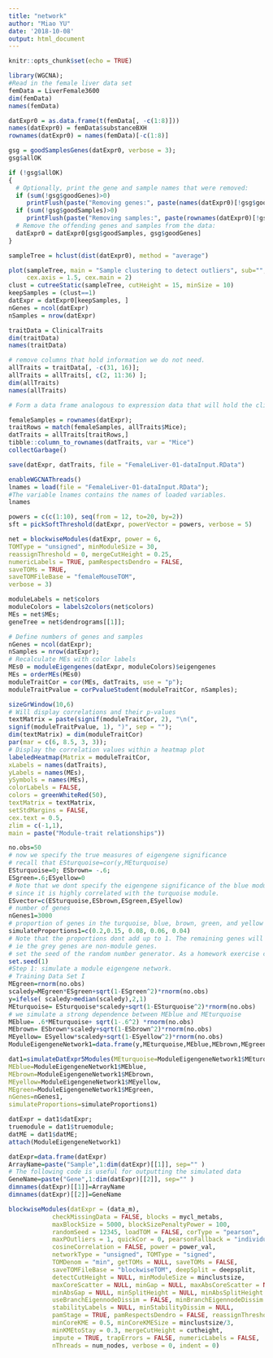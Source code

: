 ```yaml
---
title: "network"
author: "Miao YU"
date: '2018-10-08'
output: html_document
---
```


```r
knitr::opts_chunk$set(echo = TRUE)
```

```r
library(WGCNA);
#Read in the female liver data set
femData = LiverFemale3600
dim(femData)
names(femData)

datExpr0 = as.data.frame(t(femData[, -c(1:8)]))
names(datExpr0) = femData$substanceBXH
rownames(datExpr0) = names(femData)[-c(1:8)]

gsg = goodSamplesGenes(datExpr0, verbose = 3);
gsg$allOK

if (!gsg$allOK)
{
  # Optionally, print the gene and sample names that were removed:
  if (sum(!gsg$goodGenes)>0) 
     printFlush(paste("Removing genes:", paste(names(datExpr0)[!gsg$goodGenes], collapse = ", ")));
  if (sum(!gsg$goodSamples)>0) 
     printFlush(paste("Removing samples:", paste(rownames(datExpr0)[!gsg$goodSamples], collapse = ", ")));
  # Remove the offending genes and samples from the data:
  datExpr0 = datExpr0[gsg$goodSamples, gsg$goodGenes]
}

sampleTree = hclust(dist(datExpr0), method = "average")

plot(sampleTree, main = "Sample clustering to detect outliers", sub="", xlab="", cex.lab = 1.5, 
     cex.axis = 1.5, cex.main = 2)
clust = cutreeStatic(sampleTree, cutHeight = 15, minSize = 10)
keepSamples = (clust==1)
datExpr = datExpr0[keepSamples, ]
nGenes = ncol(datExpr)
nSamples = nrow(datExpr)
```

```r
traitData = ClinicalTraits
dim(traitData)
names(traitData)

# remove columns that hold information we do not need.
allTraits = traitData[, -c(31, 16)];
allTraits = allTraits[, c(2, 11:36) ];
dim(allTraits)
names(allTraits)

# Form a data frame analogous to expression data that will hold the clinical traits.

femaleSamples = rownames(datExpr);
traitRows = match(femaleSamples, allTraits$Mice);
datTraits = allTraits[traitRows,]
tibble::column_to_rownames(datTraits, var = "Mice")
collectGarbage()

save(datExpr, datTraits, file = "FemaleLiver-01-dataInput.RData")
```

```r
enableWGCNAThreads()
lnames = load(file = "FemaleLiver-01-dataInput.RData");
#The variable lnames contains the names of loaded variables.
lnames

powers = c(c(1:10), seq(from = 12, to=20, by=2))
sft = pickSoftThreshold(datExpr, powerVector = powers, verbose = 5)

net = blockwiseModules(datExpr, power = 6,
TOMType = "unsigned", minModuleSize = 30,
reassignThreshold = 0, mergeCutHeight = 0.25,
numericLabels = TRUE, pamRespectsDendro = FALSE,
saveTOMs = TRUE,
saveTOMFileBase = "femaleMouseTOM",
verbose = 3)

moduleLabels = net$colors
moduleColors = labels2colors(net$colors)
MEs = net$MEs;
geneTree = net$dendrograms[[1]];

# Define numbers of genes and samples
nGenes = ncol(datExpr);
nSamples = nrow(datExpr);
# Recalculate MEs with color labels
MEs0 = moduleEigengenes(datExpr, moduleColors)$eigengenes
MEs = orderMEs(MEs0)
moduleTraitCor = cor(MEs, datTraits, use = "p");
moduleTraitPvalue = corPvalueStudent(moduleTraitCor, nSamples);

sizeGrWindow(10,6)
# Will display correlations and their p-values
textMatrix = paste(signif(moduleTraitCor, 2), "\n(",
signif(moduleTraitPvalue, 1), ")", sep = "");
dim(textMatrix) = dim(moduleTraitCor)
par(mar = c(6, 8.5, 3, 3));
# Display the correlation values within a heatmap plot
labeledHeatmap(Matrix = moduleTraitCor,
xLabels = names(datTraits),
yLabels = names(MEs),
ySymbols = names(MEs),
colorLabels = FALSE,
colors = greenWhiteRed(50),
textMatrix = textMatrix,
setStdMargins = FALSE,
cex.text = 0.5,
zlim = c(-1,1),
main = paste("Module-trait relationships"))
```

```r
no.obs=50
# now we specify the true measures of eigengene significance
# recall that ESturquoise=cor(y,MEturquoise)
ESturquoise=0; ESbrown= -.6;
ESgreen=.6;ESyellow=0
# Note that we dont specify the eigengene significance of the blue module
# since it is highly correlated with the turquoise module.
ESvector=c(ESturquoise,ESbrown,ESgreen,ESyellow)
# number of genes
nGenes1=3000
# proportion of genes in the turquoise, blue, brown, green, and yellow module #respectively.
simulateProportions1=c(0.2,0.15, 0.08, 0.06, 0.04)
# Note that the proportions dont add up to 1. The remaining genes will be colored grey,
# ie the grey genes are non-module genes.
# set the seed of the random number generator. As a homework exercise change this seed.
set.seed(1)
#Step 1: simulate a module eigengene network.
# Training Data Set I
MEgreen=rnorm(no.obs)
scaledy=MEgreen*ESgreen+sqrt(1-ESgreen^2)*rnorm(no.obs)
y=ifelse( scaledy>median(scaledy),2,1)
MEturquoise= ESturquoise*scaledy+sqrt(1-ESturquoise^2)*rnorm(no.obs)
# we simulate a strong dependence between MEblue and MEturquoise
MEblue= .6*MEturquoise+ sqrt(1-.6^2) *rnorm(no.obs)
MEbrown= ESbrown*scaledy+sqrt(1-ESbrown^2)*rnorm(no.obs)
MEyellow= ESyellow*scaledy+sqrt(1-ESyellow^2)*rnorm(no.obs)
ModuleEigengeneNetwork1=data.frame(y,MEturquoise,MEblue,MEbrown,MEgreen, MEyellow)
```

```r
dat1=simulateDatExpr5Modules(MEturquoise=ModuleEigengeneNetwork1$MEturquoise,
MEblue=ModuleEigengeneNetwork1$MEblue,
MEbrown=ModuleEigengeneNetwork1$MEbrown,
MEyellow=ModuleEigengeneNetwork1$MEyellow,
MEgreen=ModuleEigengeneNetwork1$MEgreen,
nGenes=nGenes1,
simulateProportions=simulateProportions1)

datExpr = dat1$datExpr;
truemodule = dat1$truemodule;
datME = dat1$datME;
attach(ModuleEigengeneNetwork1)

datExpr=data.frame(datExpr)
ArrayName=paste("Sample",1:dim(datExpr)[[1]], sep="" )
# The following code is useful for outputting the simulated data
GeneName=paste("Gene",1:dim(datExpr)[[2]], sep="" )
dimnames(datExpr)[[1]]=ArrayName
dimnames(datExpr)[[2]]=GeneName
```

```r
blockwiseModules(datExpr = (data_m), 
            checkMissingData = FALSE, blocks = mycl_metabs, 
            maxBlockSize = 5000, blockSizePenaltyPower = 100, 
            randomSeed = 12345, loadTOM = FALSE, corType = "pearson", 
            maxPOutliers = 1, quickCor = 0, pearsonFallback = "individual", 
            cosineCorrelation = FALSE, power = power_val, 
            networkType = "unsigned", TOMType = "signed", 
            TOMDenom = "min", getTOMs = NULL, saveTOMs = FALSE, 
            saveTOMFileBase = "blockwiseTOM", deepSplit = deepsplit, 
            detectCutHeight = NULL, minModuleSize = minclustsize, 
            maxCoreScatter = NULL, minGap = NULL, maxAbsCoreScatter = NULL, 
            minAbsGap = NULL, minSplitHeight = NULL, minAbsSplitHeight = NULL, 
            useBranchEigennodeDissim = FALSE, minBranchEigennodeDissim = mergeCutHeight, 
            stabilityLabels = NULL, minStabilityDissim = NULL, 
            pamStage = TRUE, pamRespectsDendro = FALSE, reassignThreshold = 1e-06, 
            minCoreKME = 0.5, minCoreKMESize = minclustsize/3, 
            minKMEtoStay = 0.3, mergeCutHeight = cutheight, 
            impute = TRUE, trapErrors = FALSE, numericLabels = FALSE, 
            nThreads = num_nodes, verbose = 0, indent = 0)
```


